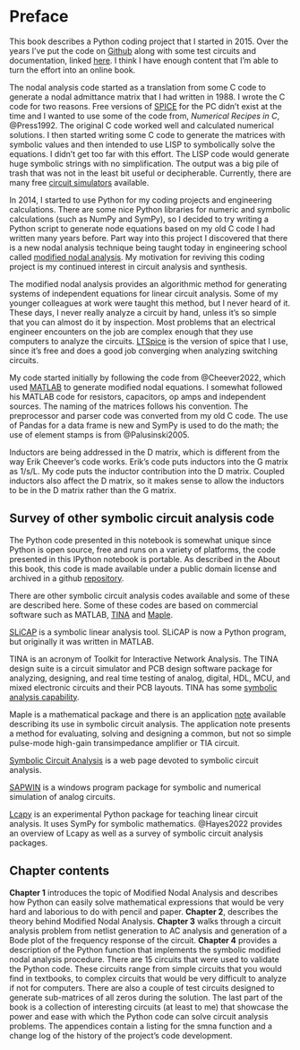# Preface {#sec-Preface .unnumbered}

This book describes a Python coding project that I started in 2015. Over the years I've put the code on [Github](https://en.wikipedia.org/wiki/GitHub) along with some test circuits and documentation, linked [here](https://github.com/Tiburonboy/Symbolic-modified-nodal-analysis). I think I have enough content that I'm able to turn the effort into an online book.

The nodal analysis code started as a translation from some C code to generate a nodal admittance matrix that I had written in 1988. I wrote the C code for two reasons. Free versions of [SPICE](https://en.wikipedia.org/wiki/SPICE) for the PC didn't exist at the time and I wanted to use some of the code from, *Numerical Recipes in C*, @Press1992. The original C code worked well and calculated numerical solutions. I then started writing some C code to generate the matrices with symbolic values and then intended to use LISP to symbolically solve the equations. I didn’t get too far with this effort. The LISP code would generate huge symbolic strings with no simplification. The output was a big pile of trash that was not in the least bit useful or decipherable. Currently, there are many free [circuit simulators](https://en.wikipedia.org/wiki/List_of_free_electronics_circuit_simulators) available.

In 2014, I started to use Python for my coding projects and engineering calculations. There are some nice Python libraries for numeric and symbolic calculations (such as NumPy and SymPy), so I decided to try writing a Python script to generate node equations based on my old C code I had written many years before. Part way into this project I discovered that there is a new nodal analysis technique being taught today in engineering school called [modified nodal analysis](https://en.wikipedia.org/wiki/Modified_nodal_analysis). My motivation for reviving this coding project is my continued interest in circuit analysis and synthesis.

The modified nodal analysis provides an algorithmic method for generating systems of independent equations for linear circuit analysis. Some of my younger colleagues at work were taught this method, but I never heard of it. These days, I never really analyze a circuit by hand, unless it’s so simple that you can almost do it by inspection. Most problems that an electrical engineer encounters on the job are complex enough that they use computers to analyze the circuits. [LTSpice](https://www.analog.com/en/design-center/design-tools-and-calculators/ltspice-simulator.html) is the version of spice that I use, since it’s free and does a good job converging when analyzing switching circuits.

My code started initially by following the code from @Cheever2022, which used [MATLAB](https://www.mathworks.com/products/matlab.html) to generate modified nodal equations. I somewhat followed his MATLAB code for resistors, capacitors, op amps and independent sources. The naming of the matrices follows his convention. The preprocessor and parser code was converted from my old C code. The use of Pandas for a data frame is new and SymPy is used to do the math; the use of element stamps is from @Palusinski2005.

Inductors are being addressed in the D matrix, which is different from the way Erik Cheever's code works. Erik's code puts inductors into the G matrix as 1/s/L. My code puts the inductor contribution into the D matrix. Coupled inductors also affect the D matrix, so it makes sense to allow the inductors to be in the D matrix rather than the G matrix.

## Survey of other symbolic circuit analysis code
The Python code presented in this notebook is somewhat unique since Python is open source, free and runs on a variety of platforms, the code presented in this IPython notebook is portable. As described in the About this book, this code is made available under a public domain license and archived in a github [repository](https://github.com/Tiburonboy/Symbolic-modified-nodal-analysis).

There are other symbolic circuit analysis codes available and some of these are described here. Some of these codes are based on commercial software such as MATLAB, [TINA](https://www.tina.com/) and [Maple](https://www.maplesoft.com/).

[SLiCAP](https://analog-electronics.tudelft.nl/SLiCAP.html) is a symbolic linear analysis tool. SLiCAP is now a Python program, but originally it was written in MATLAB.

TINA is an acronym of Toolkit for Interactive Network Analysis. The TINA design suite is a circuit simulator and PCB design software package for analyzing, designing, and real time testing of analog, digital, HDL, MCU, and mixed electronic circuits and their PCB layouts. TINA has some [symbolic analysis capability](https://www.tina.com/symbolic-analysis).

Maple is a mathematical package and there is an application [note](https://www.maplesoft.com/applications/view.aspx?SID=1427) available describing its use in symbolic circuit analysis. The application note presents a method for evaluating, solving and designing a common, but not so simple pulse-mode high-gain transimpedance amplifier or TIA circuit.

[Symbolic Circuit Analysis](https://rodanski.net/ben/work/symbolic/index.htm) is a web page devoted to symbolic circuit analysis.

[SAPWIN](http://www.ewh.ieee.org/soc/es/May2001/12/Begin.htm) is a windows program package for symbolic and numerical simulation of analog circuits.

[Lcapy](https://github.com/mph-/lcapy) is an experimental Python package for teaching linear circuit analysis. It uses SymPy for symbolic mathematics. @Hayes2022 provides an overview of Lcapy as well as a survey of symbolic circuit analysis packages.

## Chapter contents
**Chapter 1** introduces the topic of Modified Nodal Analysis and describes how Python can easily solve mathematical expressions that would be very hard and laborious to do with pencil and paper. 
**Chapter 2**, describes the theory behind Modified Nodal Analysis. **Chapter 3** walks through a circuit analysis problem from netlist generation to AC analysis and generation of a Bode plot of the frequency response of the circuit. **Chapter 4** provides a description of the Python function that implements the symbolic modified nodal analysis procedure. There are 15 circuits that were used to validate the Python code. These circuits range from simple circuits that you would find in textbooks, to complex circuits that would be very difficult to analyze if not for computers. There are also a couple of test circuits designed to generate sub-matrices of all zeros during the solution. The last part of the book is a collection of interesting circuits (at least to me) that showcase the power and ease with which the Python code can solve circuit analysis problems. The appendices contain a listing for the smna function and a change log of the history of the project's code development.


